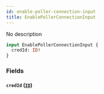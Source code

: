 ```yaml
---
id: enable-poller-connection-input
title: EnablePollerConnectionInput
---
```



No description

```graphql
input EnablePollerConnectionInput {
  credId: ID!
}
```


### Fields

#### `credId` ([`ID`](../../references/scalars/id))






